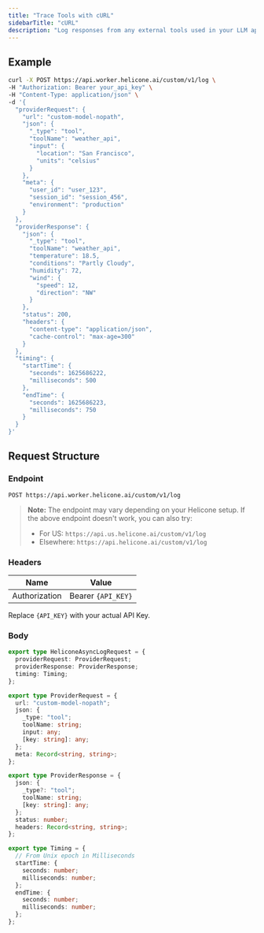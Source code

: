 ```yaml
---
title: "Trace Tools with cURL"
sidebarTitle: "cURL"
description: "Log responses from any external tools used in your LLM applications to Helicone using cURL."
---
```


## Example

```bash
curl -X POST https://api.worker.helicone.ai/custom/v1/log \
-H "Authorization: Bearer your_api_key" \
-H "Content-Type: application/json" \
-d '{
  "providerRequest": {
    "url": "custom-model-nopath",
    "json": {
      "_type": "tool",
      "toolName": "weather_api",
      "input": {
        "location": "San Francisco",
        "units": "celsius"
      }
    },
    "meta": {
      "user_id": "user_123",
      "session_id": "session_456",
      "environment": "production"
    }
  },
  "providerResponse": {
    "json": {
      "_type": "tool",
      "toolName": "weather_api",
      "temperature": 18.5,
      "conditions": "Partly Cloudy",
      "humidity": 72,
      "wind": {
        "speed": 12,
        "direction": "NW"
      }
    },
    "status": 200,
    "headers": {
      "content-type": "application/json",
      "cache-control": "max-age=300"
    }
  },
  "timing": {
    "startTime": {
      "seconds": 1625686222,
      "milliseconds": 500
    },
    "endTime": {
      "seconds": 1625686223,
      "milliseconds": 750
    }
  }
}'
```

## Request Structure
### Endpoint

```
POST https://api.worker.helicone.ai/custom/v1/log
```

> **Note:** The endpoint may vary depending on your Helicone setup. If the above endpoint doesn't work, you can also try:
>
> - For US: `https://api.us.helicone.ai/custom/v1/log`
> - Elsewhere: `https://api.helicone.ai/custom/v1/log`

### Headers

| Name          | Value              |
| ------------- | ------------------ |
| Authorization | Bearer `{API_KEY}` |

Replace `{API_KEY}` with your actual API Key.

### Body

```typescript
export type HeliconeAsyncLogRequest = {
  providerRequest: ProviderRequest;
  providerResponse: ProviderResponse;
  timing: Timing;
};

export type ProviderRequest = {
  url: "custom-model-nopath";
  json: {
    _type: "tool";
    toolName: string;
    input: any;
    [key: string]: any;
  };
  meta: Record<string, string>;
};

export type ProviderResponse = {
  json: {
    _type?: "tool";
    toolName: string;
    [key: string]: any;
  };
  status: number;
  headers: Record<string, string>;
};

export type Timing = {
  // From Unix epoch in Milliseconds
  startTime: {
    seconds: number;
    milliseconds: number;
  };
  endTime: {
    seconds: number;
    milliseconds: number;
  };
};
```
